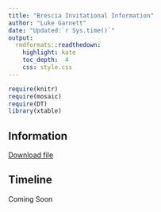 ```yaml
---
title: "Brescia Invitational Information"
author: "Luke Garnett"
date: "Updated:`r Sys.time()`"
output:
  rmdformats::readthedown:
    highlight: kate
    toc_depth:  4
    css: style.css
---
```


```r
require(knitr)
require(mosaic)
require(DT)
library(xtable)
```

## Information

<a href="Brescia.pdf" target="_blank" class="btn btn-lg btn-outline">
    <i class="fa fa-file-pdf-o"></i>
    Download file
</a>

## Timeline

Coming Soon
